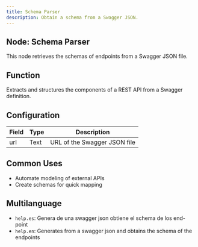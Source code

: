 ```yaml
---
title: Schema Parser
description: Obtain a schema from a Swagger JSON.
---
```


## Node: Schema Parser

This node retrieves the schemas of endpoints from a Swagger JSON file.

## Function
Extracts and structures the components of a REST API from a Swagger definition.

## Configuration

| Field | Type  | Description                           |
|-------|-------|---------------------------------------|
| url   | Text  | URL of the Swagger JSON file          |

## Common Uses
- Automate modeling of external APIs
- Create schemas for quick mapping

## Multilanguage
- `help.es`: Genera de una swagger json obtiene el schema de los end-point  
- `help.en`: Generates from a swagger json and obtains the schema of the endpoints
